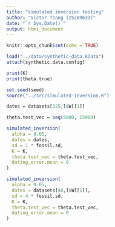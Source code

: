 ```yaml
---
title: "simulated inversion testing"
author: "Victor Tsang (z5209633)"
date: "`r Sys.Date()`"
output: html_document
---
```


```r
knitr::opts_chunk$set(echo = TRUE)
```


```r
load("../data/synthetic-data.RData")
attach(synthetic.data.config)

print(K)
print(theta.true)
```

```r
set.seed(seed)
source("../src/simulated-inversion.R")

dates = datasets[325,]$W[[1]]

theta.test_vec = seq(5000, 15000)

simulated_inversion(
  alpha = 0.05,
  dates = dates,
  sd = 1 * fossil.sd,
  K = K,
  theta.test_vec = theta.test_vec,
  dating_error.mean = 0
)
```

```r
simulated_inversion(
  alpha = 0.05,
  dates = datasets[48,]$W[[1]],
  sd = 4 * fossil.sd,
  K = K,
  theta.test_vec = theta.test_vec,
  dating_error.mean = 0
)
```

